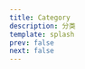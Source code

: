 ```yaml
---
title: Category
description: 分类
template: splash
prev: false
next: false
---
```



<CardGrid>
  <LinkCard
    href="/records/framework"
    title="FrameWork"
    description="前端框架Vue，React"
  />
  <LinkCard
    href="/records/computedbase"
    title="ComputedBase"
    description="计算机基础网络，数据结构和算法"
  />
  <LinkCard
    href="/records/language"
    title="Language"
    description="编程语言JavaScript和Python"
  />
  <LinkCard
    href="/records/things"
    title="Things"
    description="日常开发中的一点思考"
  />
</CardGrid>
